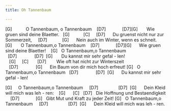 ```yaml
---
title: Oh Tannenbaum

---
```


 [G]          
O Tannenbaum, o Tannenbaum
   [D7]             [D7][G]      
Wie gruen sind deine Blaetter.
  [G]           [C]     [D7]     
Du gruenst nicht nur zur Sommerzeit,
    [D7]            [G]     
Nein auch im Winter, wenn es schneit.
 [G]      
O Tannenbaum,o Tannenbaum
   [D7]             [D7][G]     
Wie gruen sind deine Blaetter!
  
 [G]  
O Tannenbaum,o Tannenbaum 
  [D7]              [D7]  [G]      
Du kannst mir sehr gefal - len!
   [G]     [C]       [D7]       
Wie oft hat nicht zur Winterszeit
   [D7]              [G]     
Ein Baum von dir mich hoch erfreut!
 [G]  
O Tannenbaum,o Tannenbaum
  [D7]              [D7]  [G]     
Du kannst mir sehr gefal - len!

 [G]    
O Tannenbaum,o Tannenbaum
    [D7]                [D7]  [G]     
Dein Kleid will mich was leh - ren:
   [G]      [C]   [D7]  
Die Hoffnung und Bestaendigkeit
    [D7]             [G]  
Gibt Mut und Kraft zu jeder Zeit!
 [G]  
O Tannenbaum,o Tannenbaum
    [D7]                [D7]  [G]     
Dein Kleid will mich was leh - ren. 

